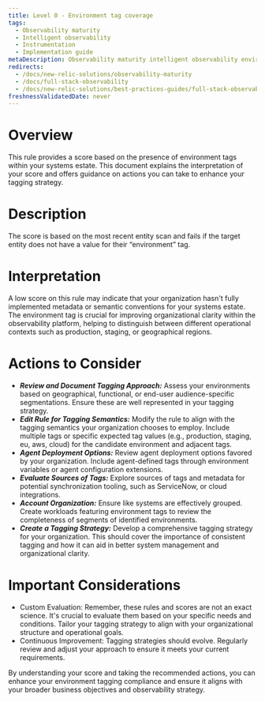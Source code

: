 ```yaml
---
title: Level 0 - Environment tag coverage
tags:
  - Observability maturity
  - Intelligent observability
  - Instrumentation
  - Implementation guide
metaDescription: Observability maturity intelligent observability environment tag coverage
redirects:
  - /docs/new-relic-solutions/observability-maturity
  - /docs/full-stack-observability
  - /docs/new-relic-solutions/best-practices-guides/full-stack-observability
freshnessValidatedDate: never
---
```


# Overview

This rule provides a score based on the presence of environment tags within your systems estate. This document explains the interpretation of your score and offers guidance on actions you can take to enhance your tagging strategy.

# Description

The score is based on the most recent entity scan and fails if the target entity does not have a value for their “environment” tag.

# Interpretation

A low score on this rule may indicate that your organization hasn't fully implemented metadata or semantic conventions for your systems estate. The environment tag is crucial for improving organizational clarity within the observability platform, helping to distinguish between different operational contexts such as production, staging, or geographical regions.

# Actions to Consider

- ***Review and Document Tagging Approach:*** Assess your environments based on geographical, functional, or end-user audience-specific segmentations. Ensure these are well represented in your tagging strategy.
- ***Edit Rule for Tagging Semantics:*** Modify the rule to align with the tagging semantics your organization chooses to employ. Include multiple tags or specific expected tag values (e.g., production, staging, eu, aws, cloud) for the candidate environment and adjacent tags.
- ***Agent Deployment Options:*** Review agent deployment options favored by your organization. Include agent-defined tags through environment variables or agent configuration extensions.
- ***Evaluate Sources of Tags:*** Explore sources of tags and metadata for potential synchronization tooling, such as ServiceNow, or cloud integrations.
- ***Account Organization:*** Ensure like systems are effectively grouped. Create workloads featuring environment tags to review the completeness of segments of identified environments.
- ***Create a Tagging Strategy:*** Develop a comprehensive tagging strategy for your organization. This should cover the importance of consistent tagging and how it can aid in better system management and organizational clarity.


# Important Considerations

* Custom Evaluation: Remember, these rules and scores are not an exact science. It's crucial to evaluate them based on your specific needs and conditions. Tailor your tagging strategy to align with your organizational structure and operational goals.
* Continuous Improvement: Tagging strategies should evolve. Regularly review and adjust your approach to ensure it meets your current requirements.

By understanding your score and taking the recommended actions, you can enhance your environment tagging compliance and ensure it aligns with your broader business objectives and observability strategy.
